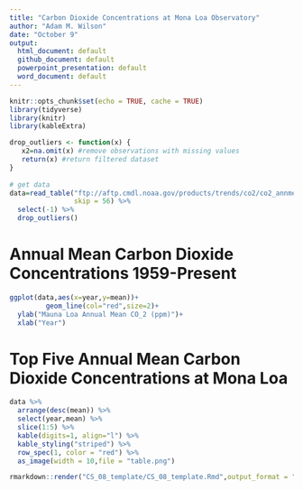 ```yaml
---
title: "Carbon Dioxide Concentrations at Mona Loa Observatory"
author: "Adam M. Wilson"
date: "October 9"
output:
  html_document: default
  github_document: default
  powerpoint_presentation: default
  word_document: default
---
```


```r
knitr::opts_chunk$set(echo = TRUE, cache = TRUE)
library(tidyverse)
library(knitr)
library(kableExtra)
```

```r

drop_outliers <- function(x) {
   x2=na.omit(x) #remove observations with missing values
   return(x) #return filtered dataset 
}
   
# get data
data=read_table("ftp://aftp.cmdl.noaa.gov/products/trends/co2/co2_annmean_mlo.txt",
                skip = 56) %>% 
  select(-1) %>% 
  drop_outliers()

```

# Annual Mean Carbon Dioxide Concentrations 1959-Present
```r
ggplot(data,aes(x=year,y=mean))+
         geom_line(col="red",size=2)+
  ylab("Mauna Loa Annual Mean CO_2 (ppm)")+
  xlab("Year")
```

# Top Five Annual Mean Carbon Dioxide Concentrations at Mona Loa
```r
data %>% 
  arrange(desc(mean)) %>% 
  select(year,mean) %>% 
  slice(1:5) %>% 
  kable(digits=1, align="l") %>% 
  kable_styling("striped") %>%
  row_spec(1, color = "red") %>%
  as_image(width = 10,file = "table.png")
```


```r
rmarkdown::render("CS_08_template/CS_08_template.Rmd",output_format = "all")
```
